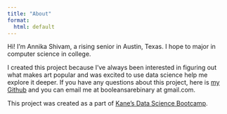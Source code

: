 ```yaml
---
title: "About"
format: 
  html: default
---
```


Hi! I'm Annika Shivam, a rising senior in Austin, Texas. I hope to major in computer science in college.

I created this project because I've always been interested in figuring out what makes art popular and was excited to use data science help me explore it deeper. If you have any questions about this project, here is [my Github](https://github.com/booleansarebinary) and you can email me at booleansarebinary at gmail.com.

This project was created as a part of [Kane's Data Science Bootcamp](https://bootcamp.davidkane.info/).

